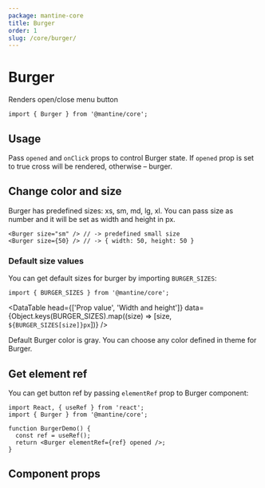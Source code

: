 ```yaml
---
package: mantine-core
title: Burger
order: 1
slug: /core/burger/
---
```



# Burger

Renders open/close menu button

<PageHeader
  source="mantine-core/src/Burger/Burger.tsx"
  docs="core/Burger.mdx"
  package="@mantine/core"
/>

```tsx
import { Burger } from '@mantine/core';
```

## Usage

Pass `opened` and `onClick` props to control Burger state.
If `opened` prop is set to true cross will be rendered, otherwise – burger.

<BurgerBaseDemo />

## Change color and size

Burger has predefined sizes: xs, sm, md, lg, xl.
You can pass size as number and it will be set as width and height in px.

```tsx
<Burger size="sm" /> // -> predefined small size
<Burger size={50} /> // -> { width: 50, height: 50 }
```

### Default size values

You can get default sizes for burger by importing `BURGER_SIZES`:

```tsx
import { BURGER_SIZES } from '@mantine/core';
```

<DataTable
  head={['Prop value', 'Width and height']}
  data={Object.keys(BURGER_SIZES).map((size) => [size, `${BURGER_SIZES[size]}px`])}
/>

Default Burger color is gray. You can choose any color defined in <GatsbyLink to="/theming">theme</GatsbyLink> for Burger.

<BurgerConfigurator />

## Get element ref

You can get button ref by passing `elementRef` prop to Burger component:

```tsx
import React, { useRef } from 'react';
import { Burger } from '@mantine/core';

function BurgerDemo() {
  const ref = useRef();
  return <Burger elementRef={ref} opened />;
}
```

## Component props

<PropsTable component="Burger" />
